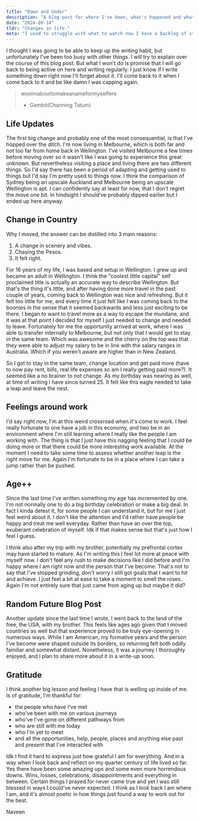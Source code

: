 ```yaml
---
title: "Down and Under"
description: "A blog post for where I've been, what's happened and what's next."
date: "2024-09-14"
tldr: "Changes in life."
meta: "I used to struggle with what to watch now I have a backlog of stuff."
---
```


I thought I was going to be able to keep up the writing habit, but unfortunately I've been too busy with other things. I will try to explain over the course of this blog post. But what I won't do is promise that I will go back to being active on here and writing regularly. I just know if I write something down right now I'll forget about it. I'll come back to it when I come back to it and be like damn I was capping again.

> wooimabouttomakeanameformyselfere
>
> - Gambit(Channing Tatum)

## Life Updates

The first big change and probably one of the most consequential, is that I've hopped over the ditch. I'm now living in Melbourne, which is both far and not too far from home back in Wellington. I've visited Melbourne a few times before moving over so it wasn't like I was going to experience this great unknown. But nevertheless visiting a place and living there are two different things. So I'd say there has been a period of adapting and getting used to things but I'd say I'm pretty used to things now.
I think the comparison of Sydney being an upscale Auckland and Melbourne being an upscale Wellington is apt. I can confidently say at least for now, that I don't regret the move one bit. In hindsight I should've probably dipped earlier but I ended up here anyway.

## Change in Country

Why I moved, the answer can be distilled into 3 main reasons:

1. A change in scenery and vibes.
2. Chasing the Pesos.
3. It felt right.

For 16 years of my life, I was based and setup in Wellington. I grew up and became an adult in Wellington. I think the "coolest little capital" self proclaimed title is actually an accurate way to describe Wellington. But that's the thing it's little, and after having done more travel in the past couple of years, coming back to Wellington was nice and refreshing. But it felt too little for me, and every time it just felt like I was coming back to the boonies in the sense that it seemed backwards and less just exciting to be there. I began to want to travel more as a way to escape the mundane, and it was at that point I decided for myself I just needed to change and needed to leave. Fortunately for me the opportunity arrived at work, where I was able to transfer internally to Melbourne, but not only that I would get to stay in the same team. Which was awesome and the cherry on the top was that they were able to adjust my salary to be in line with the salary ranges in Australia. Which if you weren't aware are higher than in New Zealand.

So I got to stay in the same team, change location and get paid more (have to now pay rent, bills, real life expenses so am I really getting paid more?). It seemed like a no brainer to not change. As my birthday was nearing as well, at time of writing I have since turned 25. It felt like this eagle needed to take a leap and leave the nest.

## Feelings around work

I'd say right now, I'm at this weird crossroad when it's come to work. I feel really fortunate to one have a job in this economy, and two be in an environment where I'm still learning where I really like the people I am working with. The thing is that I just have this nagging feeling that I could be doing more or that there could be more interesting work available. At the moment I need to take some time to assess whether another leap is the right move for me. Again I'm fortunate to be in a place where I can take a jump rather than be pushed.

## Age++

Since the last time I've written something my age has incremented by one. I'm not normally one to do a big birthday celebration or make a big deal. In fact I kinda detest it, for some people I can understand it, but for me I just feel weird about it. I don't like the attention and I'd rather have people be happy and treat me well everyday. Rather than have an over the top, exuberant celebration of myself. Idk if that makes sense but that's just how I feel I guess.

I think also after my trip with my brother, potentially my prefrontal cortex may have started to mature. As I'm writing this I feel lot more at peace with myself now. I don't feel any rush to make decisions like I did before and I'm happy where I am right now and the person that I've become. That's not to say that I've stopped grinding, don't worry I still got goals that I want to hit and achieve. I just feel a bit at ease to take a moment to smell the roses. Again I'm not entirely sure that just came from aging up but maybe it did?

## Random Future Blog Post

Another update since the last time I wrote, I went back to the land of the free, the USA, with my brother. This feels like ages ago given that I moved countries as well but that experience proved to be truly eye-opening in numerous ways. While I am American, my formative years and the person I've become were shaped outside its borders, so returning felt both oddly familiar and somewhat distant. Nonetheless, it was a journey I thoroughly enjoyed, and I plan to share more about it in a write-up soon.

## Gratitude

I think another big lesson and feeling I have that is welling up inside of me. Is of gratitude, I'm thankful for:

- the people who have I've met
- who've been with me on various journeys
- who've I've gone on different pathways from
- who are still with me today
- who I'm yet to meet
- and all the opportunities, help, people, places and anything else past and present that I've interacted with

Idk I find it hard to express just how grateful I am for everything. And in a way when I look back and reflect on my quarter century of life lived so far. Yes there have been some amazing ups and some even more horrendous downs. Wins, losses, celebrations, disappointments and everything in between. Certain things I prayed for never came true and yet I was still blessed in ways I could've never expected. I think as I look back I am where I am, and it's almost poetic in how things just found a way to work out for the best.

Naveen
